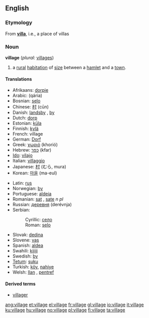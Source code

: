 ==English==

{{rank|cry|step|turning|812|village|quickly|lie|supposed}}

=== Etymology ===
From '''[[villa]]''', i.e., a place of villas

=== Noun ===
{{wikipedia}}
'''village''' (''plural:'' [[villages]])

# a [[rural]] [[habitation]] of [[size]] between a [[hamlet]] and a [[town]].

==== Translations ====
{{top}}
*Afrikaans: [[dorpie]]
*Arabic: {{ARchar|[[قرية]]}} (qária) {{f}}
*Bosnian: [[selo]] {{n}}
*Chinese: [[村]] (cūn)
*Danish: [[landsby]] {{c}}, [[by#Danish|by]] {{c}}
*Dutch: [[dorp]] {{n}}
*Estonian: [[küla]]
*Finnish: [[kylä]]
*French: village
*German: [[Dorf]] {{n}} 
*Greek: [[χωριό]] (khorió) {{n}}
*Hebrew: [[כפר]] (kfar) {{m}}
*[[Ido]]: [[vilajo]]
*Italian: [[villaggio]] {{m}}
*Japanese: [[村]] (むら, mura)
*Korean: [[마을]] (ma-eul)
{{mid}}
*Latin: [[rus]]
*Norwegian: [[by#Norwegian|by]]
*Portuguese: [[aldeia]] {{f}}
*Romanian: [[sat#Romanian|sat]] {{n}}, [[sate#Romanian|sate]] ''n pl''
*Russian: [[деревня]] (derévnja) {{f}}
*Serbian:
*:Cyrillic: [[село]] {{n}}
*:Roman: [[selo#Serbian|selo]] {{n}}
*Slovak: [[dedina#Slovak|dedina]] {{f}}
*Slovene: [[vas]] {{f}}
*Spanish: [[aldea]] {{f}}
*Swahili: [[kijiji]]
*Swedish: [[by#Swedish|by]] {{c}}
*[[Tetum]]: [[suku]]
*Turkish: [[köy]], [[nahiye]]
*Welsh: [[llan]] {{f}}, [[pentref]] {{m}}
{{bottom}}

==== Derived terms====
* [[villager]]

[[ang:village]]
[[et:village]]
[[el:village]]
[[fr:village]]
[[gl:village]]
[[io:village]]
[[it:village]]
[[ku:village]]
[[hu:village]]
[[no:village]]
[[pl:village]]
[[fi:village]]
[[ta:village]]